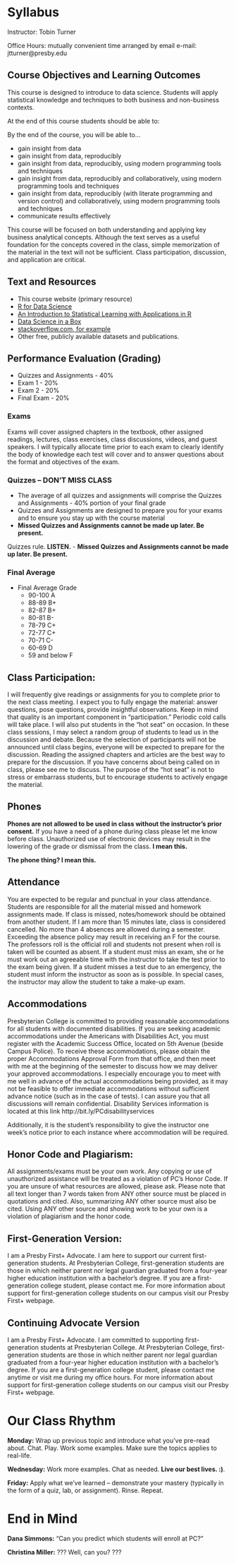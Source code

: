 # Syllabus

Instructor: Tobin Turner

Office Hours: mutually convenient time arranged by email e-mail: jtturner@presby.edu

## Course Objectives and Learning Outcomes

This course is designed to introduce to data science.  Students will apply statistical knowledge and techniques to both business and non-business contexts. 

At the end of this course students should be able to:

By the end of the course, you will be able to…

- gain insight from data
- gain insight from data, reproducibly
- gain insight from data, reproducibly, using modern programming tools and techniques
- gain insight from data, reproducibly and collaboratively, using modern programming tools and techniques
- gain insight from data, reproducibly (with literate programming and version control) and collaboratively, using modern programming tools and techniques
- communicate results effectively 

This course will be focused on both understanding and applying key business analytical concepts. Although the text serves as a useful foundation for the concepts covered in the class, simple memorization of the material in the text will not be sufficient. Class participation, discussion, and application are critical.

## Text and Resources

- This course website (primary resource)
- [R for Data Science](https://r4ds.had.co.nz/)
- [An Introduction to Statistical Learning with Applications in R](https://trevorhastie.github.io/ISLR/)
- [Data Science in a Box](https://datasciencebox.org/)
- [stackoverflow.com, for example](https://stackoverflow.com/questions/4862178/remove-rows-with-all-or-some-nas-missing-values-in-data-frame?rq=1)
- Other free, publicly available datasets and publications.

## Performance Evaluation (Grading)

- Quizzes and Assignments - 40%
- Exam 1 - 20%
- Exam 2 - 20%
- Final Exam - 20%

### Exams

Exams will cover assigned chapters in the textbook, other assigned readings, lectures, class exercises, class discussions, videos, and guest speakers. I will typically allocate time prior to each exam to clearly identify the body of knowledge each test will cover and to answer questions about the format and objectives of the exam.


### Quizzes -- **DON'T MISS CLASS**
- The average of all quizzes and assignments will comprise the Quizzes and Assignments - 40% portion of your final grade
- Quizzes and Assignments are designed to prepare you for your exams and to ensure you stay up with the course material
- **Missed Quizzes and Assignments cannot be made up later.  Be present.**  

Quizzes rule.  **LISTEN.**
- **Missed Quizzes and Assignments cannot be made up later.  Be present.**  

### Final Average

- Final Average	Grade
  - 90-100	A
  - 88-89	B+
  - 82-87	B+
  - 80-81	B-
  - 78-79	C+
  - 72-77	C+
  - 70-71	C-
  - 60-69	D
  - 59 and below	F

## Class Participation:

I will frequently give readings or assignments for you to complete prior to the next class meeting. I expect you to fully engage the material: answer questions, pose questions, provide insightful observations. Keep in mind that quality is an important component in “participation.” Periodic cold calls will take place. I will also put students in the “hot seat” on occasion. In these class sessions, I may select a random group of students to lead us in the discussion and debate. Because the selection of participants will not be announced until class begins, everyone will be expected to prepare for the discussion. Reading the assigned chapters and articles are the best way to prepare for the discussion. If you have concerns about being called on in class, please see me to discuss. The purpose of the “hot seat” is not to stress or embarrass students, but to encourage students to actively engage the material.

## Phones

**Phones are not allowed to be used in class without the instructor’s prior consent.** If you have a need of a phone during class please let me know before class. Unauthorized use of electronic devices may result in the lowering of the grade or dismissal from the class.  **I mean this.**

::: {.rmdimportant}

**The phone thing?  I mean this.**

:::


## Attendance

You are expected to be regular and punctual in your class attendance. Students are responsible for all the material missed and homework assignments made. If class is missed, notes/homework should be obtained from another student. If I am more than 15 minutes late, class is considered cancelled. No more than 4 absences are allowed during a semester. Exceeding the absence policy may result in receiving an F for the course. The professors roll is the official roll and students not present when roll is taken will be counted as absent. If a student must miss an exam, she or he must work out an agreeable time with the instructor to take the test prior to the exam being given. If a student misses a test due to an emergency, the student must inform the instructor as soon as is possible. In special cases, the instructor may allow the student to take a make-up exam.

## Accommodations

Presbyterian College is committed to providing reasonable accommodations for all students with documented disabilities. If you are seeking academic accommodations under the Americans with Disabilities Act, you must register with the Academic Success Office, located on 5th Avenue (beside Campus Police). To receive these accommodations, please obtain the proper Accommodations Approval Form from that office, and then meet with me at the beginning of the semester to discuss how we may deliver your approved accommodations. I especially encourage you to meet with me well in advance of the actual accommodations being provided, as it may not be feasible to offer immediate accommodations without sufficient advance notice (such as in the case of tests). I can assure you that all discussions will remain confidential. Disability Services information is located at this link http://bit.ly/PCdisabilityservices


Additionally, it is the student’s responsibility to give the instructor one week’s notice prior to each instance where accommodation will be required.

## Honor Code and Plagiarism:

All assignments/exams must be your own work. Any copying or use of unauthorized assistance will be treated as a violation of PC’s Honor Code. If you are unsure of what resources are allowed, please ask. Please note that all text longer than 7 words taken from ANY other source must be placed in quotations and cited. Also, summarizing ANY other source must also be cited. Using ANY other source and showing work to be your own is a violation of plagiarism and the honor code.

## First-Generation Version:

I am a Presby First+ Advocate. I am here to support our current first-generation students. At Presbyterian College, first-generation students are those in which neither parent nor legal guardian graduated from a four-year higher education institution with a bachelor's degree. If you are a first-generation college student, please contact me. For more information about support for first-generation college students on our campus visit our Presby First+ webpage.

## Continuing Advocate Version

I am a Presby First+ Advocate. I am committed to supporting first-generation students at Presbyterian College. At Presbyterian College, first-generation students are those in which neither parent nor legal guardian graduated from a four-year higher education institution with a bachelor's degree. If you are a first-generation college student, please contact me anytime or visit me during my office hours. For more information about support for first-generation college students on our campus visit our Presby First+ webpage.


# Our Class Rhythm

::: {.rmdimportant}

**Monday:** Wrap up previous topic and introduce what you've pre-read about.  Chat.  Play.  Work some examples.  Make sure the topics applies to real-life.

**Wednesday:**  Work more examples.  Chat as needed.  **Live our best lives.  :)**.  

**Friday:** Apply what we've learned -- demonstrate your mastery (typically in the form of a quiz, lab, or assignment).  Rinse.  Repeat.

:::


# End in Mind

::: {.rmdimportant}

**Dana Simmons:** "Can you predict which students will enroll at PC?"

**Christina Miller:** ??? Well, can you? ???

:::